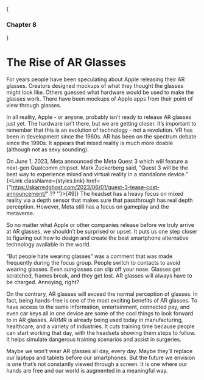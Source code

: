 
{<h3>Chapter 8</h3>}

# The Rise of AR Glasses

For years people have been speculating about Apple releasing their AR glasses. Creators designed mockups of what they thought the glasses might look like. Others guessed what hardware would be used to make the glasses work. There have been mockups of Apple apps from their point of view through glasses. 

In all reality, Apple - or anyone, probably isn’t ready to release AR glasses just yet. The hardware isn’t there, but we are getting closer. It’s important to remember that this is an evolution of technology - not a revolution. VR has been in development since the 1960s. AR has been on the spectrum debate since the 1990s. It appears that mixed reality is much more doable (although not as sexy sounding). 

On June 1, 2023, Meta announced the Meta Quest 3 which will feature a next-gen Qualcomm chipset. Mark Zuckerberg said, “Quest 3 will be the best way to experience mixed and virtual reality in a standalone device.” {<Link className={styles.link} href={"https://skarredghost.com/2023/06/01/quest-3-tease-cost-announcement/" ?? ''}>[49]</Link>} The headset has a heavy focus on mixed reality via a depth sensor that makes sure that passthrough has real depth perception. However, Meta still has a focus on gameplay and the metaverse. 

So no matter what Apple or other companies release before we truly arrive at AR glasses, we shouldn’t be surprised or upset. It puts us one step closer to figuring out how to design and create the best smartphone alternative technology available in the world. 

“But people hate wearing glasses” was a comment that was made frequently during the focus group. People switch to contacts to avoid wearing glasses. Even sunglasses can slip off your nose. Glasses get scratched, frames break, and they get lost. AR glasses will always have to be charged. Annoying, right? 

On the contrary, AR glasses will exceed the normal perception of glasses. In fact, being hands-free is one of the most exciting benefits of AR glasses. To have access to the same information, entertainment, connected pay, and even car keys all in one device are some of the cool things to look forward to in AR glasses. AR/MR is already being used today in manufacturing, healthcare, and a variety of industries. It cuts training time because people can start working that day, with the headsets showing them steps to follow. It helps simulate dangerous training scenarios and assist in surgeries.
 
Maybe we won’t wear AR glasses all day, every day. Maybe they’ll replace our laptops and tablets before our smartphones. But the future we envision is one that’s not constantly viewed through a screen. It is one where our hands are free and our world is augmented in a meaningful way.
